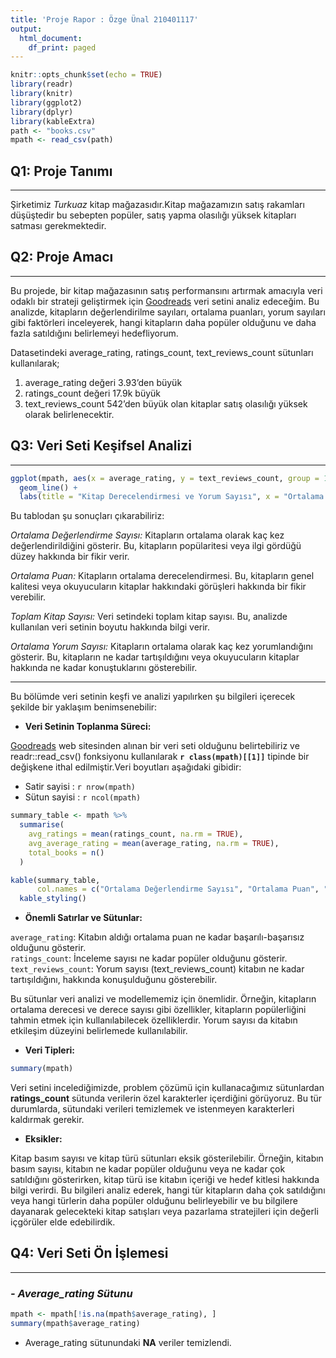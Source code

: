 ```yaml
---
title: 'Proje Rapor : Özge Ünal 210401117'
output:
  html_document:
    df_print: paged
---
```


```r
knitr::opts_chunk$set(echo = TRUE)
library(readr)
library(knitr)
library(ggplot2)
library(dplyr)
library(kableExtra)
path <- "books.csv"
mpath <- read_csv(path)
```

## Q1: Proje Tanımı

---

Şirketimiz *Turkuaz* kitap mağazasıdır.Kitap mağazamızın satış rakamları düşüştedir bu sebepten popüler, satış yapma olasılığı yüksek kitapları satması gerekmektedir.


## Q2: Proje Amacı

---

Bu projede, bir kitap mağazasının satış performansını artırmak amacıyla veri odaklı bir strateji geliştirmek için [Goodreads](https://www.kaggle.com/datasets/jealousleopard/goodreadsbooks) veri setini analiz edeceğim. Bu analizde, kitapların değerlendirilme sayıları, ortalama puanları, yorum sayıları gibi faktörleri inceleyerek, hangi kitapların daha popüler olduğunu ve daha fazla satıldığını belirlemeyi hedefliyorum.\

Datasetindeki average_rating, ratings_count, text_reviews_count sütunları kullanılarak;

1. average_rating değeri 3.93'den büyük
2. ratings_count değeri 17.9k büyük
3. text_reviews_count 542'den büyük olan kitaplar satış olasılığı yüksek olarak belirlenecektir.

## Q3: Veri Seti Keşifsel Analizi

---

```r
ggplot(mpath, aes(x = average_rating, y = text_reviews_count, group = 1)) +
  geom_line() +
  labs(title = "Kitap Derecelendirmesi ve Yorum Sayısı", x = "Ortalama Puan", y = "Yorum Sayısı")
```

Bu tablodan şu sonuçları çıkarabiliriz:

*Ortalama Değerlendirme Sayısı:* Kitapların ortalama olarak kaç kez değerlendirildiğini gösterir. Bu, kitapların popülaritesi veya ilgi gördüğü düzey hakkında bir fikir verir.

*Ortalama Puan:* Kitapların ortalama derecelendirmesi. Bu, kitapların genel kalitesi veya okuyucuların kitaplar hakkındaki görüşleri hakkında bir fikir verebilir.

*Toplam Kitap Sayısı:* Veri setindeki toplam kitap sayısı. Bu, analizde kullanılan veri setinin boyutu hakkında bilgi verir.

*Ortalama Yorum Sayısı:* Kitapların ortalama olarak kaç kez yorumlandığını gösterir. Bu, kitapların ne kadar tartışıldığını veya okuyucuların kitaplar hakkında ne kadar konuştuklarını gösterebilir.

---

Bu bölümde veri setinin keşfi ve analizi yapılırken şu bilgileri içerecek şekilde bir yaklaşım benimsenebilir:

- **Veri Setinin Toplanma Süreci:**

[Goodreads](https://www.kaggle.com/datasets/jealousleopard/goodreadsbooks) web sitesinden alınan bir veri seti olduğunu belirtebiliriz ve readr::read_csv() fonksiyonu kullanılarak **`r class(mpath)[[1]]`** tipinde bir değişkene ithal edilmiştir.Veri boyutları aşağıdaki gibidir:

- Satir sayisi : `r nrow(mpath)`
- Sütun sayisi : `r ncol(mpath)`

```r

summary_table <- mpath %>%
  summarise(
    avg_ratings = mean(ratings_count, na.rm = TRUE),
    avg_average_rating = mean(average_rating, na.rm = TRUE),
    total_books = n()
  )

kable(summary_table,
      col.names = c("Ortalama Değerlendirme Sayısı", "Ortalama Puan", "Toplam Kitap Sayısı")) %>%
  kable_styling()
```

- **Önemli Satırlar ve Sütunlar:**

`average_rating`: Kitabın aldığı ortalama puan ne kadar başarılı-başarısız olduğunu gösterir.\
`ratings_count`: İnceleme sayısı ne kadar popüler olduğunu gösterir.\
`text_reviews_count`: Yorum sayısı (text_reviews_count) kitabın ne kadar tartışıldığını, hakkında konuşulduğunu gösterebilir.\

Bu sütunlar veri analizi ve modellememiz için önemlidir. Örneğin, kitapların ortalama derecesi ve derece sayısı gibi özellikler, kitapların popülerliğini tahmin etmek için kullanılabilecek özelliklerdir. Yorum sayısı da kitabın etkileşim düzeyini belirlemede kullanılabilir.

- **Veri Tipleri:**

```r
summary(mpath)
```
Veri setini incelediğimizde, problem çözümü için kullanacağımız sütunlardan **ratings_count** sütunda verilerin özel karakterler içerdiğini görüyoruz. Bu tür durumlarda, sütundaki verileri temizlemek ve istenmeyen karakterleri kaldırmak gerekir.

- **Eksikler:**

Kitap basım sayısı ve kitap türü sütunları eksik gösterilebilir. Örneğin, kitabın basım sayısı, kitabın ne kadar popüler olduğunu veya ne kadar çok satıldığını gösterirken, kitap türü ise kitabın içeriği ve hedef kitlesi hakkında bilgi verirdi. Bu bilgileri analiz ederek, hangi tür kitapların daha çok satıldığını veya hangi türlerin daha popüler olduğunu belirleyebilir ve bu bilgilere dayanarak gelecekteki kitap satışları veya pazarlama stratejileri için değerli içgörüler elde edebilirdik.


## Q4: Veri Seti Ön İşlemesi

---

### *- Average_rating Sütunu*

```r
mpath <- mpath[!is.na(mpath$average_rating), ]
summary(mpath$average_rating)
```
- Average_rating sütunundaki **NA** veriler temizlendi.
